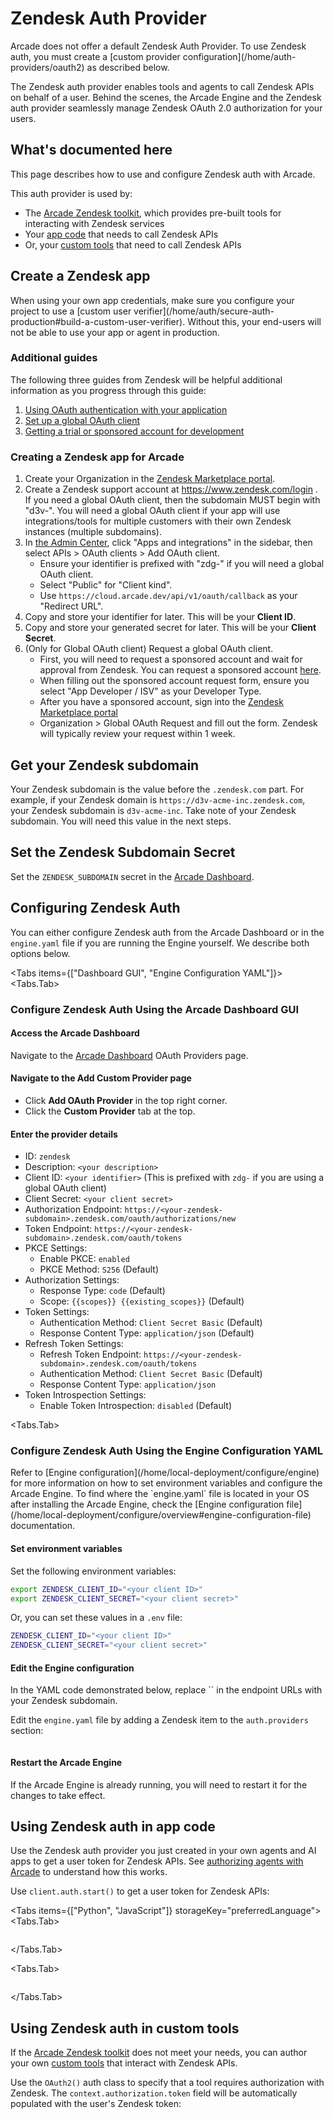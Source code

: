
# Zendesk Auth Provider

<Note>
  Arcade does not offer a default Zendesk Auth Provider. To use Zendesk auth, you must create
  a [custom provider configuration](/home/auth-providers/oauth2) as described below.
</Note>

The Zendesk auth provider enables tools and agents to call Zendesk APIs on behalf of a user. Behind the scenes, the Arcade Engine and the Zendesk auth provider seamlessly manage Zendesk OAuth 2.0 authorization for your users.

## What's documented here

This page describes how to use and configure Zendesk auth with Arcade.

This auth provider is used by:

- The [Arcade Zendesk toolkit](/toolkits/customer-support/zendesk), which provides pre-built tools for interacting with Zendesk services
- Your [app code](#using-zendesk-auth-in-app-code) that needs to call Zendesk APIs
- Or, your [custom tools](#using-zendesk-auth-in-custom-tools) that need to call Zendesk APIs

## Create a Zendesk app

<Note>
  When using your own app credentials, make sure you configure your project to use a [custom user verifier](/home/auth/secure-auth-production#build-a-custom-user-verifier). Without this, your end-users will not be able to use your app or agent in production.
</Note>

### Additional guides
The following three guides from Zendesk will be helpful additional information as you progress through this guide:
1. [Using OAuth authentication with your application](https://support.zendesk.com/hc/en-us/articles/4408845965210-Using-OAuth-authentication-with-your-application)
2. [Set up a global OAuth client](https://developer.zendesk.com/documentation/marketplace/building-a-marketplace-app/set-up-a-global-oauth-client/)
3. [Getting a trial or sponsored account for development](https://developer.zendesk.com/documentation/api-basics/getting-started/getting-a-trial-or-sponsored-account-for-development/)

### Creating a Zendesk app for Arcade
1. Create your Organization in the [Zendesk Marketplace portal](https://apps.zendesk.com/).
1. Create a Zendesk support account at https://www.zendesk.com/login . If you need a global OAuth client, then the subdomain MUST begin with "d3v-". You will need a global OAuth client if your app will use integrations/tools for multiple customers with their own Zendesk instances (multiple subdomains).
1. In [the Admin Center](https://support.zendesk.com/hc/en-us/articles/4581766374554#topic_hfg_dyz_1hb), click "Apps and integrations" in the sidebar, then select APIs > OAuth clients > Add OAuth client.
    * Ensure your identifier is prefixed with "zdg-" if you will need a global OAuth client.
    * Select "Public" for "Client kind".
    * Use `https://cloud.arcade.dev/api/v1/oauth/callback` as your "Redirect URL".
1. Copy and store your identifier for later. This will be your **Client ID**.
1. Copy and store your generated secret for later. This will be your **Client Secret**.
1. (Only for Global OAuth client) Request a global OAuth client.
    * First, you will need to request a sponsored account and wait for approval from Zendesk. You can request a sponsored account [here](https://developer.zendesk.com/documentation/api-basics/getting-started/getting-a-trial-or-sponsored-account-for-development/#requesting-a-sponsored-test-account).
    * When filling out the sponsored account request form, ensure you select "App Developer / ISV" as your Developer Type.
    * After you have a sponsored account, sign into the [Zendesk Marketplace portal](https://apps.zendesk.com/)
    * Organization > Global OAuth Request and fill out the form. Zendesk will typically review your request within 1 week.



## Get your Zendesk subdomain

Your Zendesk subdomain is the value before the `.zendesk.com` part. For example, if your Zendesk domain is `https://d3v-acme-inc.zendesk.com`, your Zendesk subdomain is `d3v-acme-inc`. Take note of your Zendesk subdomain. You will need this value in the next steps.

## Set the Zendesk Subdomain Secret

Set the `ZENDESK_SUBDOMAIN` secret in the [Arcade Dashboard](https://api.arcade.dev/dashboard/auth/secrets).

## Configuring Zendesk Auth

You can either configure Zendesk auth from the Arcade Dashboard or in the `engine.yaml` file if you are running the Engine yourself. We describe both options below.

<Tabs items={["Dashboard GUI", "Engine Configuration YAML"]}>
<Tabs.Tab>

### Configure Zendesk Auth Using the Arcade Dashboard GUI

<Steps>

#### Access the Arcade Dashboard

Navigate to the [Arcade Dashboard](https://api.arcade.dev/dashboard/auth/oauth) OAuth Providers page.

#### Navigate to the Add Custom Provider page

- Click **Add OAuth Provider** in the top right corner.
- Click the **Custom Provider** tab at the top.

#### Enter the provider details

- ID: `zendesk`
- Description: `<your description>`
- Client ID: `<your identifier>` (This is prefixed with `zdg-` if you are using a global OAuth client)
- Client Secret: `<your client secret>`
- Authorization Endpoint: `https://<your-zendesk-subdomain>.zendesk.com/oauth/authorizations/new`
- Token Endpoint: `https://<your-zendesk-subdomain>.zendesk.com/oauth/tokens`
- PKCE Settings:
  - Enable PKCE: `enabled`
  - PKCE Method: `S256` (Default)
- Authorization Settings:
  - Response Type: `code` (Default)
  - Scope: `{{scopes}} {{existing_scopes}}` (Default)
- Token Settings:
  - Authentication Method: `Client Secret Basic` (Default)
  - Response Content Type: `application/json` (Default)
- Refresh Token Settings:
  - Refresh Token Endpoint: `https://<your-zendesk-subdomain>.zendesk.com/oauth/tokens`
  - Authentication Method: `Client Secret Basic` (Default)
  - Response Content Type: `application/json`
- Token Introspection Settings:
  - Enable Token Introspection: `disabled` (Default)

</Steps>
</Tabs.Tab>

<Tabs.Tab>

### Configure Zendesk Auth Using the Engine Configuration YAML

<Tip>
  Refer to [Engine configuration](/home/local-deployment/configure/engine) for more information on how to set environment variables and configure the Arcade Engine.
</Tip>

<Tip>
  To find where the `engine.yaml` file is located in your OS after installing the Arcade Engine, check the [Engine configuration file](/home/local-deployment/configure/overview#engine-configuration-file) documentation.
</Tip>

<Steps>

#### Set environment variables

Set the following environment variables:

```bash
export ZENDESK_CLIENT_ID="<your client ID>"
export ZENDESK_CLIENT_SECRET="<your client secret>"
```

Or, you can set these values in a `.env` file:

```bash
ZENDESK_CLIENT_ID="<your client ID>"
ZENDESK_CLIENT_SECRET="<your client secret>"
```

#### Edit the Engine configuration

<Note>
  In the YAML code demonstrated below, replace `<your-zendesk-subdomain>` in the endpoint URLs with your Zendesk subdomain.
</Note>

Edit the `engine.yaml` file by adding a Zendesk item to the `auth.providers` section:

```yaml file=<rootDir>/examples/code/integrations/zendesk/config_provider.engine.yaml {3-43}

```

#### Restart the Arcade Engine

If the Arcade Engine is already running, you will need to restart it for the changes to take effect.

</Steps>
</Tabs.Tab>

</Tabs>

## Using Zendesk auth in app code

Use the Zendesk auth provider you just created in your own agents and AI apps to get a user token for Zendesk APIs. See [authorizing agents with Arcade](/home/auth/how-arcade-helps) to understand how this works.

Use `client.auth.start()` to get a user token for Zendesk APIs:

<Tabs items={["Python", "JavaScript"]} storageKey="preferredLanguage">
<Tabs.Tab>

```python file=<rootDir>/examples/code/integrations/zendesk/custom_auth.py {6-10}

```

</Tabs.Tab>

<Tabs.Tab>

```javascript file=<rootDir>/examples/code/integrations/zendesk/custom_auth.js {8-11}

```

</Tabs.Tab>

</Tabs>

## Using Zendesk auth in custom tools

If the [Arcade Zendesk toolkit](/toolkits/customer-support/zendesk) does not meet your needs, you can author your own [custom tools](/home/build-tools/create-a-toolkit) that interact with Zendesk APIs.

Use the `OAuth2()` auth class to specify that a tool requires authorization with Zendesk. The `context.authorization.token` field will be automatically populated with the user's Zendesk token:

```python file=<rootDir>/examples/code/integrations/zendesk/custom_tool.py

```

